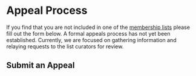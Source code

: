 
# Appeal Process

If you find that you are not included in one of the [membership lists](/membership) please fill out the form below. A formal appeals process has not yet been established. Currently, we are focused on gathering information and relaying requests to the list curators for review.

## Submit an Appeal
<Appeal />